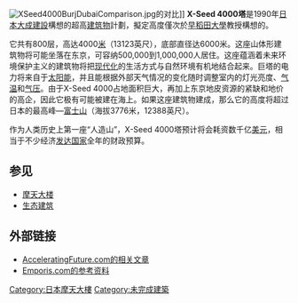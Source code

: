 [[File:XSeed4000BurjDubaiComparison.jpg|thumb]]的对比]]
'''X-Seed 4000塔'''是1990年[[日本|日本]][[大成建設|大成建設]]構想的超高[[建筑物|建筑物]]計劃，擬定高度僅次於[[早稻田大學|早稻田大學]]教授構想的{{link-jp|東京巴別塔|東京バベルタワー}}。

它共有800层，高达4000[[米_(單位)|米]]（13123英尺），底部直径达6000米。这座山体形建筑物将可能坐落在东京，可容纳500,000到1,000,000人居住。这座蕴涵着未来环境保护主义的建筑物将把[[现代化|现代化]]的生活方式与自然环境有机地结合起来。巨塔的电力将来自于[[太阳能|太阳能]]，并且能根据外部天气情况的变化随时调整室内的灯光亮度、[[气温|气温]]和[[气压|气压]]。由于X-Seed 4000占地面积巨大，再加上东京地皮资源的紧缺和地价的高企，因此它极有可能被建在海上。如果这座建筑物建成，那么它的高度将超过日本的最高峰—[[富士山|富士山]]（海拔3776米，12388英尺）。

作为人类历史上第一座“人造山”，X-Seed 4000塔预计将会耗资数千亿[[美元|美元]]，相当于不少经济[[发达国家|发达国家]]全年的财政预算。

== 参见 ==
* [[摩天大楼|摩天大楼]]
* [[生态建筑|生态建筑]]

== 外部链接 ==
* [https://web.archive.org/web/20060706012821/http://www.acceleratingfuture.com/michael/blog/?p=24 AcceleratingFuture.com的相关文章]
* [http://www.emporis.com/en/wm/bu/?id=103142 Emporis.com的参考资料] {{Wayback|url=http://www.emporis.com/en/wm/bu/?id=103142 |date=20051213000640 }}

[[Category:日本摩天大樓|Category:日本摩天大樓]]
[[Category:未完成建築|Category:未完成建築]]